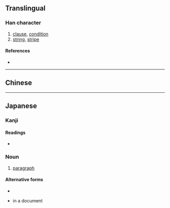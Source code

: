 {{character info/new}}
{{also|條}}
==Translingual==

===Han character===
{{Han char|rn=75|rad=木|as=03|sn=7|four=|canj=HED|ids=⿱夂朩(G)⿱夂木(J)}}

# [[clause]], [[condition]]
# [[string]], [[stripe]]

====References====
* {{Han ref|kx=0513.011|dkj=14486|hdz=21161.080|uh=6761|ud=26465}}

----

==Chinese==
{{zh-see|條|sv}}

----

==Japanese==

===Kanji===
{{ja-kanji|grade=5|rs=木03}}

====Readings====
* {{ja-readings|goon=[[じょう]] (jō)< [[でう]] (deu)|kanon=[[ちょう]] (chō) {{non-joyo-reading}}|kun=[[えだ]] (eda), [[すじ]] (suji)}}

===Noun===
{{ja-noun|くだり|kyu=條}}

# [[paragraph]]

====Alternative forms====
* {{l|ja|件}}

{{ja-noun|じょう|kyu=條|hhira=でう}}

* {{l|ja|article}} in a document